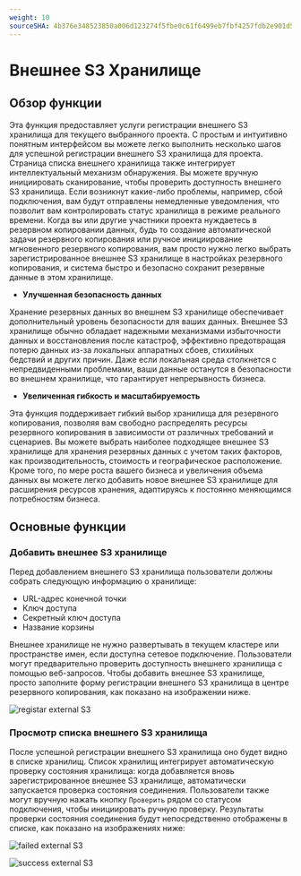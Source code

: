 ```yaml
---
weight: 10
sourceSHA: 4b376e348523850a006d123274f5fbe0c61f6499eb7fbf4257fdb2e901d5cbd7
---
```


# Внешнее S3 Хранилище

## Обзор функции

Эта функция предоставляет услуги регистрации внешнего S3 хранилища для текущего выбранного проекта. С простым и интуитивно понятным интерфейсом вы можете легко выполнить несколько шагов для успешной регистрации внешнего S3 хранилища для проекта. Страница списка внешнего хранилища также интегрирует интеллектуальный механизм обнаружения. Вы можете вручную инициировать сканирование, чтобы проверить доступность внешнего S3 хранилища. Если возникнут какие-либо проблемы, например, сбой подключения, вам будут отправлены немедленные уведомления, что позволит вам контролировать статус хранилища в режиме реального времени. Когда вы или другие участники проекта нуждаетесь в резервном копировании данных, будь то создание автоматической задачи резервного копирования или ручное инициирование мгновенного резервного копирования, вам просто нужно легко выбрать зарегистрированное внешнее S3 хранилище в настройках резервного копирования, и система быстро и безопасно сохранит резервные данные в этом хранилище.

- **Улучшенная безопасность данных**

Хранение резервных данных во внешнем S3 хранилище обеспечивает дополнительный уровень безопасности для ваших данных. Внешнее S3 хранилище обычно обладает надежными механизмами избыточности данных и восстановления после катастроф, эффективно предотвращая потерю данных из-за локальных аппаратных сбоев, стихийных бедствий и других причин. Даже если локальная среда столкнется с непредвиденными проблемами, ваши данные останутся в безопасности во внешнем хранилище, что гарантирует непрерывность бизнеса.

- **Увеличенная гибкость и масштабируемость**

Эта функция поддерживает гибкий выбор хранилища для резервного копирования, позволяя вам свободно распределять ресурсы резервного копирования в зависимости от различных требований и сценариев. Вы можете выбрать наиболее подходящее внешнее S3 хранилище для хранения резервных данных с учетом таких факторов, как производительность, стоимость и географическое расположение. Кроме того, по мере роста вашего бизнеса и увеличения объема данных вы можете легко добавить новое внешнее S3 хранилище для расширения ресурсов хранения, адаптируясь к постоянно меняющимся потребностям бизнеса.

## Основные функции

### Добавить внешнее S3 хранилище

Перед добавлением внешнего S3 хранилища пользователи должны собрать следующую информацию о хранилище:

- URL-адрес конечной точки
- Ключ доступа
- Секретный ключ доступа
- Название корзины

Внешнее хранилище не нужно развертывать в текущем кластере или пространстве имен, если доступна сетевое подключение. Пользователи могут предварительно проверить доступность внешнего хранилища с помощью веб-запросов. Чтобы добавить внешнее S3 хранилище, просто заполните форму регистрации внешнего S3 хранилища в центре резервного копирования, как показано на изображении ниже.

![registar external S3](../../../../../en/appservice/unified-om/backup-mgt/functions/assets/register-s3.png)

### Просмотр списка внешнего S3 хранилища

После успешной регистрации внешнего S3 хранилища оно будет видно в списке хранилищ. Список хранилищ интегрирует автоматическую проверку состояния хранилища: когда добавляется вновь зарегистрированное внешнее S3 хранилище, автоматически запускается проверка состояния соединения. Пользователи также могут вручную нажать кнопку `Проверить` рядом со статусом подключения, чтобы инициировать ручную проверку. Результаты проверки состояния соединения будут непосредственно отображены в списке, как показано на изображениях ниже:

![failed external S3](../../../../../en/appservice/unified-om/backup-mgt/functions/assets/failed-backup-storage-in-list.png)

![success external S3](../../../../../en/appservice/unified-om/backup-mgt/functions/assets/backup-storage-in-list.png)
